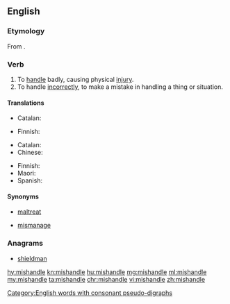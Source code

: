 ==English==

===Etymology===
From {{prefix|mis|handle}}.

===Verb===
{{en-verb|mishandles|mishandling|mishandled|mishandled}}

# To [[handle]] badly, causing physical [[injury]].
# To handle [[incorrect|incorrectly]], to make a mistake in handling a thing or situation.

====Translations====
{{trans-top|handle badly}}
* Catalan: {{t+|ca|malmenar}}
{{trans-mid}}
* Finnish: {{t+|fi|pahoinpidellä}}
{{trans-bottom}}

{{trans-top|handle incorrectly}}
* Catalan: {{t+|ca|malmenar}}
* Chinese:
*: {{trreq|cmn}}
{{trans-mid}}
* Finnish: {{t|fi|tunaroida}}
* Maori: {{t|mi|raukoti}}
* Spanish: {{t+|es|llevar}} {{t+|es|mal}}
{{trans-bottom}}

====Synonyms====
* {{sense|handle badly}} [[maltreat]]
* {{sense|handle incorrectly}} [[mismanage]]

===Anagrams===
* [[shieldman#English|shieldman]]

[[Category:English words with consonant pseudo-digraphs]]

[[hy:mishandle]]
[[kn:mishandle]]
[[hu:mishandle]]
[[mg:mishandle]]
[[ml:mishandle]]
[[my:mishandle]]
[[ta:mishandle]]
[[chr:mishandle]]
[[vi:mishandle]]
[[zh:mishandle]]